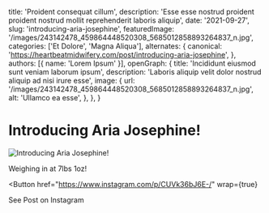   title: 'Proident consequat cillum',
  description: 'Esse esse nostrud proident proident nostrud mollit reprehenderit laboris aliquip',
  date: '2021-09-27',
  slug: 'introducing-aria-josephine',
  featuredImage: '/images/243142478_459864448520308_5685012858893264837_n.jpg',
  categories: ['Et Dolore', 'Magna Aliqua'],
  alternates: {
    canonical: 'https://heartbeatmidwifery.com/post/introducing-aria-josephine',
  },
  authors: [{ name: 'Lorem Ipsum' }],
  openGraph: {
    title: 'Incididunt eiusmod sunt veniam laborum ipsum',
    description: 'Laboris aliquip velit dolor nostrud aliquip ad nisi irure esse',
    image: {
      url: '/images/243142478_459864448520308_5685012858893264837_n.jpg',
      alt: 'Ullamco ea esse',
    },
  },
}


# Introducing Aria Josephine!

<Image
  src="/images/243142478_459864448520308_5685012858893264837_n.jpg"
  size="large"
  wrap={true}
  alt="Introducing Aria Josephine!"
/>

Weighing in at 7lbs 1oz!

<Button
  href="https://www.instagram.com/p/CUVk36bJ6E-/"
  wrap={true}
>
  See Post on Instagram
</Button>

